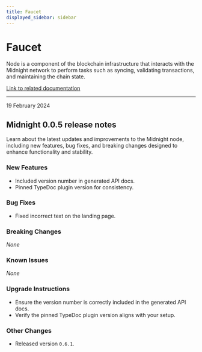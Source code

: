 ```yaml
---
title: Faucet
displayed_sidebar: sidebar
---
```


# Faucet

Node is a component of the blockchain infrastructure that interacts with the Midnight network to perform tasks such as syncing, validating transactions, and maintaining the chain state.

[Link to related documentation](../../develop/nodes-and-dapps/node-endpoints)

---

<div 
  style={{
    marginTop: '0',
    fontSize: '1rem',
    fontWeight: 'normal',
    marginBottom: '0.5rem'
  }}
>
  19 February 2024
</div>

## Midnight 0.0.5 release notes

Learn about the latest updates and improvements to the Midnight node, including new features, bug fixes, and breaking changes designed to enhance functionality and stability.

### New Features
- Included version number in generated API docs.  
- Pinned TypeDoc plugin version for consistency.  

### Bug Fixes
- Fixed incorrect text on the landing page.  

### Breaking Changes
_None_

### Known Issues
_None_

### Upgrade Instructions
- Ensure the version number is correctly included in the generated API docs.  
- Verify the pinned TypeDoc plugin version aligns with your setup.  

### Other Changes
- Released version `0.6.1`.  
